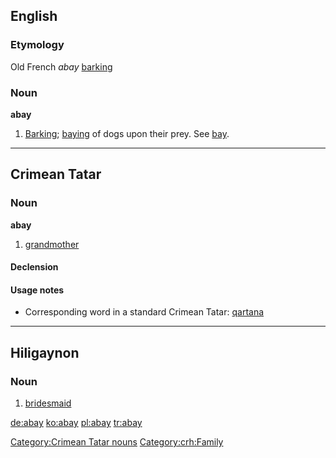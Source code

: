 ==English==

===Etymology===
Old French ''abay'' [[barking]]

===Noun===
'''abay'''

# {{obsolete}} [[barking|Barking]]; [[baying]] of dogs upon their prey. See [[bay]].

----

==Crimean Tatar==

===Noun===
'''abay''' {{context|Northern dialect}}

# [[grandmother]]

====Declension====
{{crh-latin-noun|nıñ|ğa|nı|da|dan}}

====Usage notes====
* Corresponding word in a standard Crimean Tatar: [[qartana]]

----

==Hiligaynon==
===Noun===
{{infl|hil|noun}}
# [[bridesmaid ]]

[[Category:Crimean Tatar nouns]]

[[Category:crh:Family]]

[[de:abay]]
[[ko:abay]]
[[pl:abay]]
[[tr:abay]]